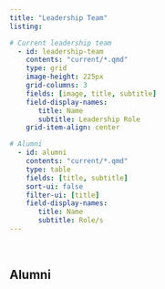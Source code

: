 ```yaml
---
title: "Leadership Team"
listing:

# Current leadership team 
  - id: leadership-team
    contents: "current/*.qmd"
    type: grid
    image-height: 225px
    grid-columns: 3
    fields: [image, title, subtitle]
    field-display-names:
       title: Name
       subtitle: Leadership Role
    grid-item-align: center

# Alumni 
  - id: alumni
    contents: "current/*.qmd"
    type: table
    fields: [title, subtitle]
    sort-ui: false
    filter-ui: [title]
    field-display-names:
       title: Name
       subtitle: Role/s
---
```

::: {#leadership-team}
:::

<br>

## Alumni

::: {#alumni}
:::

